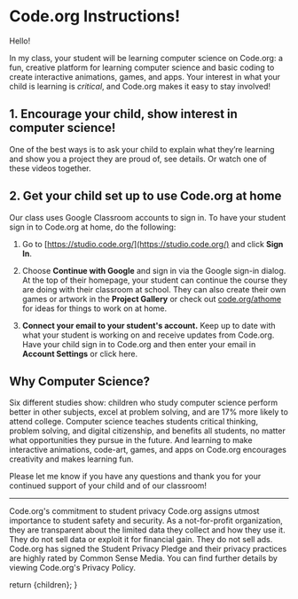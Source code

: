 
# Code.org Instructions!

Hello!

In my class, your student will be learning computer science on Code.org: a fun,
creative platform for learning computer science and basic coding to create
interactive animations, games, and apps. Your interest in what your child is
learning is _critical_, and Code.org makes it easy to stay involved!

## 1. Encourage your child, show interest in computer science!

One of the best ways is to ask your child to explain what they’re learning and
show you a project they are proud of, see details. Or watch one of these videos
together.

## 2. Get your child set up to use Code.org at home

Our class uses Google Classroom accounts to sign in. To have your student sign
in to Code.org at home, do the following:

1. Go to [https://studio.code.org/](https://studio.code.org/) and click **Sign In**.

2. Choose **Continue with Google** and sign in via the Google sign-in dialog.
   At the top of their homepage, your student can continue the course they are
   doing with their classroom at school. They can also create their own games or
   artwork in the **Project Gallery** or check out [code.org/athome](code.org/athome) for ideas for
   things to work on at home.

4. **Connect your email to your student's account.** Keep up to date with what
your student is working on and receive updates from Code.org. Have your child
sign in to Code.org and then enter your email in **Account Settings** or click
here.

## Why Computer Science?

Six different studies show: children who study computer
science perform better in other subjects, excel at problem solving, and are 17%
more likely to attend college. Computer science teaches students critical
thinking, problem solving, and digital citizenship, and benefits all students,
no matter what opportunities they pursue in the future. And learning to make
interactive animations, code-art, games, and apps on Code.org encourages
creativity and makes learning fun.

Please let me know if you have any questions and thank you for your continued
support of your child and of our classroom!

<hr className="my-7" />

<p className="text-gray-400">Code.org's commitment to student privacy Code.org assigns utmost importance to
student safety and security. As a not-for-profit organization, they are
transparent about the limited data they collect and how they use it. They do
not sell data or exploit it for financial gain. They do not sell ads. Code.org
has signed the Student Privacy Pledge and their privacy practices are highly
rated by Common Sense Media. You can find further details by viewing Code.org's
Privacy Policy.</p>

  return <MdxLayout>{children}</MdxLayout>;
}
